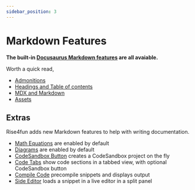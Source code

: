 ```yaml
---
sidebar_position: 3
---
```


# Markdown Features

**The built-in [Docusaurus Markdown features](https://docusaurus.io/docs/markdown-features) are all avaiable.**

Worth a quick read,

-   [Admonitions](https://docusaurus.io/docs/markdown-features/admonitions)
-   [Headings and Table of contents](https://docusaurus.io/docs/markdown-features/toc)
-   [MDX and Markdown](https://docusaurus.io/docs/markdown-features/react)
-   [Assets](https://docusaurus.io/docs/markdown-features/assets)

## Extras

Rise4fun adds new Markdown features to help with writing documentation.

-   [Math Equations](./math-equations) are enabled by default
-   [Diagrams](./diagrams) are enabled by default
-   [CodeSandbox Button](./codesandbox-button) creates a CodeSandbox project on the fly
-   [Code Tabs](./code-tabs) show code sections in a tabbed view, with optional CodeSandbox button
-   [Compile Code](./compile-code) precompile snippets and displays output
-   [Side Editor](./side-editor) loads a snippet in a live editor in a split panel
